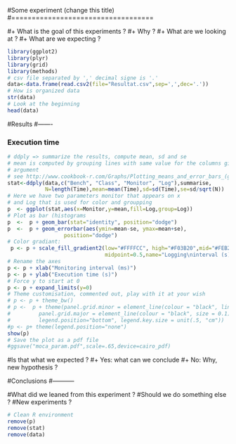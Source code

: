 #Some experiment (change this title)
#===================================

#+ What is the goal of this experiments ?
#+ Why ?
#+ What are we looking at ?
#+ What are we expecting ?

```r
library(ggplot2)
library(plyr)
library(grid)
library(methods)
# csv file separated by ',' decimal signe is '.'
data<-data.frame(read.csv2(file="Resultat.csv",sep=',',dec='.'))
# How is organized data
str(data)
# Look at the beginning
head(data)
```

#Results
#-------

###   Execution time

```r
# ddply => summarize the results, compute mean, sd and se
# mean is computed by grouping lines with same value for the columns given in
# argument
# see http://www.cookbook-r.com/Graphs/Plotting_means_and_error_bars_(ggplot2)/
stat<-ddply(data,c("Bench", "Class", "Monitor", "Log"),summarise,
            N=length(Time),mean=mean(Time),sd=sd(Time),se=sd/sqrt(N))
# Here we have two parameters monitor that appears on x
# and Log that is used for color and groupping
p  <- ggplot(stat,aes(x=Monitor,y=mean,fill=Log,group=Log))
# Plot as bar (histograms
p  <-  p + geom_bar(stat="identity", position="dodge")
p  <-  p + geom_errorbar(aes(ymin=mean-se, ymax=mean+se),
                  position="dodge")
# Color gradiant:
 p <- p + scale_fill_gradient2(low="#FFFFCC", high="#F03B20",mid="#FEB24C",
                               midpoint=0.5,name="Logging\ninterval (s)")
# Rename the axes
p <- p + xlab("Monitoring interval (ms)")
p <- p + ylab("Execution time (s)")
# Force y to start at 0
p <- p + expand_limits(y=0)
# Theme customisation, commented out, play with it at your wish
# p <- p + theme_bw()
# p <-  p + theme(panel.grid.minor = element_line(colour = "black", linetype="dashed", size = 0.1),
#         panel.grid.major = element_line(colour = "black", size = 0.1),
#         legend.position="bottom", legend.key.size = unit(.5, "cm"))
#p <- p+ theme(legend.position="none")
show(p)
# Save the plot as a pdf file
#ggsave("moca_param.pdf",scale=.65,device=cairo_pdf)

```

#Is that what we expected ?
#+ Yes: what can we conclude
#+ No: Why, new hypothesis ?

#Conclusions
#-----------

#What did we leaned from this experiment ?
#Should we do something else ?
#New experiments ?

```r
# Clean R environment
remove(p)
remove(stat)
remove(data)
```
